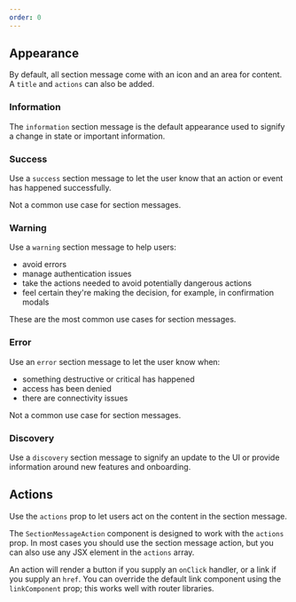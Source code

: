 ```yaml
---
order: 0
---
```



## Appearance

By default, all section message come with an icon and an area for content. A `title` and `actions` can also be added.

### Information

The `information` section message is the default appearance used to signify a change in state or important information.

<Example
  Component={SectionMessageDefault}
  packageName="@atlaskit/section-message"
/>

### Success

Use a `success` section message to let the user know that an action or event has happened successfully.

Not a common use case for section messages.

<Example
  Component={SectionMessageSuccess}
  packageName="@atlaskit/section-message"
/>

### Warning

Use a `warning` section message to help users:

- avoid errors
- manage authentication issues
- take the actions needed to avoid potentially dangerous actions
- feel certain they're making the decision, for example, in confirmation modals

These are the most common use cases for section messages.

<Example
  Component={SectionMessageWarning}
  packageName="@atlaskit/section-message"
/>

### Error

Use an `error` section message to let the user know when:

- something destructive or critical has happened
- access has been denied
- there are connectivity issues

Not a common use case for section messages.

<Example
  Component={SectionMessageError}
  packageName="@atlaskit/section-message"
/>

### Discovery

Use a `discovery` section message to signify an update to the UI or provide information around new features and onboarding.

<Example
  Component={SectionMessageDiscovery}
  packageName="@atlaskit/section-message"
/>

## Actions

Use the `actions` prop to let users act on the content in the section message.

The `SectionMessageAction` component is designed to work with the `actions` prop. In most cases you should use the section message action, but you can also use any JSX element in the `actions` array.

An action will render a button if you supply an `onClick` handler, or a link if you supply an `href`. You can override the default link component using the `linkComponent` prop; this works well with router libraries.

<Example
  Component={SectionMessageActions}
  packageName="@atlaskit/section-message"
/>
